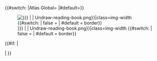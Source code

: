 <noinclude>
{{X/Template
|description=This template adds a header to articles. It is usually added with the [[Form:Create|Create form]].
|templates=
{{X/Template/Template|1|template=X/Header}}
{{X/Template/Template|2|template=Collapse}}
{{X/Template/Template|2|template=X/SetProperty}}
|widgets=
{{X/Template/Template|1|template=X/Header}}
{{X/Template/Template|2|template=Collapse}}
{{X/Template/Widget|3|widget=Collapse}}
{{X/Template/Widget|3|widget=Collapse/Expand}}
|forms=
{{X/Template/Form|1|form=Create}}
{{X/Template/Template|2|template=X/Header}}
|templatedata=
<templatedata>
{
    "description": "",
    "params": {
        "image": {
            "label": "Header image",
            "type": "wiki-file-name",
            "suggested": true,
            "description": "Name of file hosted on this wiki or on Wikimedia Commons."
        },
        "border": {
            "label": "Border",
            "type": "string",
            "description": "Whether the header image should have a border; default = true.",
            "suggestedvalues": ["true","false"]
        },
        "text": {
            "label": "Text",
            "type": "string",
            "description": "Text area for alerts etc."
        }
    }
}
</templatedata>
|preview=
{{X/Header}}
}}</noinclude><includeonly><!--
-->{{X/SetProperty|Language code}}<!--
-->{{X/SetProperty|Is translation}}<!--
-->{{X/SetProperty|Is translation mirror}}<!--
-->{{#switch: {{SITENAME}}|Atlas Global= <languages />|#default=}}<!--
--><div class="container p-0 mt-md-3 mt-lg-5">
<div class="row m-0">
<!-- Col-1: Table of contents -->
<div class="col-12 col-md-6 col-lg-5 mb-5 mb-md-0 p-0">
<div class="card">
{{Collapse
|id=header
|headerclass=card card-header collapsible-card border-0 flex-row p-3
|class=stretched-link
|heading=Contents
|headingclass=h4 my-0 mx-3 border-0
|content=<div class="px-5">__TOC__</div>
|toggle-x=center
|expand-label=none
|collapse-label=none
|collapsed=true
}}
</div>
</div>
<!-- Col-2: Image -->
<div class="col-12 col-md-5 offset-md-1 offset-lg-2 p-0">
[[File:{{#If: {{{image|}}} | {{{image}}} | Undraw-reading-book.png}}|class=img-width {{#switch: {{{border|}}} | false = | #default = border}}]]
</div>
</div>{{#if: {{{text|}}}
|<div class="row my-4 mx-0"><div class="col-12 p-0">{{{text}}}</div></div>
|
}}</div></includeonly>